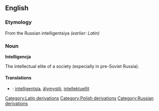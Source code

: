 {{wikipedia}}
== English ==

=== Etymology ===
From the Russian intelligentsiya ''(earlier: Latin)''

=== Noun ===

'''Intelligencja'''
 
The intellectual elite of a society (especially in pre-Soviet Russia).

==== Translations ====
*{{fi}}: [[intelligentsia]], [[älymystö]], [[intellektuellit]]
[[Category:Latin derivations]]
[[Category:Polish derivations]]
[[Category:Russian derivations]]